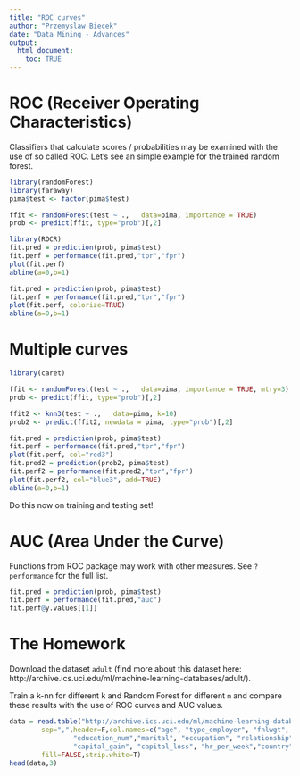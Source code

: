 ```yaml
---
title: "ROC curves"
author: "Przemyslaw Biecek"
date: "Data Mining - Advances"
output: 
  html_document:
    toc: TRUE
---
```


# ROC (Receiver Operating Characteristics)

Classifiers that calculate scores / probabilities may be examined with the use of so called ROC. Let’s see an simple example for the trained random forest.

```r
library(randomForest)
library(faraway)
pima$test <- factor(pima$test)

ffit <- randomForest(test ~ .,   data=pima, importance = TRUE)
prob <- predict(ffit, type="prob")[,2]

library(ROCR)
fit.pred = prediction(prob, pima$test)
fit.perf = performance(fit.pred,"tpr","fpr")
plot(fit.perf)
abline(a=0,b=1)

fit.pred = prediction(prob, pima$test)
fit.perf = performance(fit.pred,"tpr","fpr")
plot(fit.perf, colorize=TRUE)
abline(a=0,b=1)

```

# Multiple curves

```r
library(caret)

ffit <- randomForest(test ~ .,   data=pima, importance = TRUE, mtry=3)
prob <- predict(ffit, type="prob")[,2]

ffit2 <- knn3(test ~ .,   data=pima, k=10)
prob2 <- predict(ffit2, newdata = pima, type="prob")[,2]

fit.pred = prediction(prob, pima$test)
fit.perf = performance(fit.pred,"tpr","fpr")
plot(fit.perf, col="red3")
fit.pred2 = prediction(prob2, pima$test)
fit.perf2 = performance(fit.pred2,"tpr","fpr")
plot(fit.perf2, col="blue3", add=TRUE)
abline(a=0,b=1)

```

Do this now on training and testing set!


# AUC (Area Under the Curve)

Functions from ROC package may work with other measures. See `?performance` for the full list.

```r
fit.pred = prediction(prob, pima$test)
fit.perf = performance(fit.pred,"auc")
fit.perf@y.values[[1]]
```


# The Homework

Download the dataset `adult` (find more about this dataset here: http://archive.ics.uci.edu/ml/machine-learning-databases/adult/). 

Train a k-nn for different k and Random Forest for different `m` and compare these results with the use of ROC curves and AUC values. 

```r
data = read.table("http://archive.ics.uci.edu/ml/machine-learning-databases/adult/adult.data",
        sep=",",header=F,col.names=c("age", "type_employer", "fnlwgt", "education", 
                "education_num","marital", "occupation", "relationship", "race","sex",
                "capital_gain", "capital_loss", "hr_per_week","country", "income"),
        fill=FALSE,strip.white=T)
head(data,3)

```

